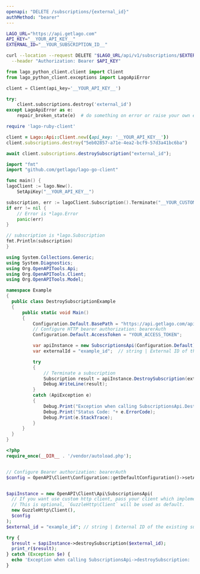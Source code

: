 ```yaml
---
openapi: "DELETE /subscriptions/{external_id}"
authMethod: "bearer"
---
```


<RequestExample>

```bash cURL
LAGO_URL="https://api.getlago.com"
API_KEY="__YOUR_API_KEY__"
EXTERNAL_ID="__YOUR_SUBSCRIPTION_ID__"

curl --location --request DELETE "$LAGO_URL/api/v1/subscriptions/$EXTERNAL_ID" \
  --header "Authorization: Bearer $API_KEY"
```

```python Python
from lago_python_client.client import Client
from lago_python_client.exceptions import LagoApiError

client = Client(api_key='__YOUR_API_KEY__')

try:
    client.subscriptions.destroy('external_id')
except LagoApiError as e:
    repair_broken_state(e)  # do something on error or raise your own exception
```

```ruby Ruby
require 'lago-ruby-client'

client = Lago::Api::Client.new({api_key: '__YOUR_API_KEY__'})
client.subscriptions.destroy("5eb02857-a71e-4ea2-bcf9-57d3a41bc6ba")
```

```js Javascript
await client.subscriptions.destroySubscription("external_id");
```

```go Go
import "fmt"
import "github.com/getlago/lago-go-client"

func main() {
lagoClient := lago.New().
    SetApiKey("__YOUR_API_KEY__")

subscription, err := lagoClient.Subscription().Terminate("__YOUR_CUSTOMER_ID__")
if err != nil {
    // Error is *lago.Error
    panic(err)
}

// subscription is *lago.Subscription
fmt.Println(subscription)
}
```

```csharp C#
using System.Collections.Generic;
using System.Diagnostics;
using Org.OpenAPITools.Api;
using Org.OpenAPITools.Client;
using Org.OpenAPITools.Model;

namespace Example
{
  public class DestroySubscriptionExample
  {
      public static void Main()
      {
          Configuration.Default.BasePath = "https://api.getlago.com/api/v1";
          // Configure HTTP bearer authorization: bearerAuth
          Configuration.Default.AccessToken = "YOUR_ACCESS_TOKEN";

          var apiInstance = new SubscriptionsApi(Configuration.Default);
          var externalId = "example_id";  // string | External ID of the existing subscription

          try
          {
              // Terminate a subscription
              Subscription result = apiInstance.DestroySubscription(externalId);
              Debug.WriteLine(result);
          }
          catch (ApiException e)
          {
              Debug.Print("Exception when calling SubscriptionsApi.DestroySubscription: " + e.Message );
              Debug.Print("Status Code: "+ e.ErrorCode);
              Debug.Print(e.StackTrace);
          }
      }
  }
}
```

```php PHP
<?php
require_once(__DIR__ . '/vendor/autoload.php');


// Configure Bearer authorization: bearerAuth
$config = OpenAPI\Client\Configuration::getDefaultConfiguration()->setAccessToken('YOUR_ACCESS_TOKEN');


$apiInstance = new OpenAPI\Client\Api\SubscriptionsApi(
  // If you want use custom http client, pass your client which implements `GuzzleHttp\ClientInterface`.
  // This is optional, `GuzzleHttp\Client` will be used as default.
  new GuzzleHttp\Client(),
  $config
);
$external_id = "example_id"; // string | External ID of the existing subscription

try {
  $result = $apiInstance->destroySubscription($external_id);
  print_r($result);
} catch (Exception $e) {
  echo 'Exception when calling SubscriptionsApi->destroySubscription: ', $e->getMessage(), PHP_EOL;
}
```

</RequestExample>

